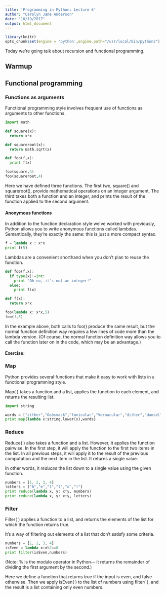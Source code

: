 ```yaml
---
title: 'Programming in Python: Lecture 6'
author: "Carolyn Jane Anderson"
date: "10/19/2017"
output: html_document
---
```


```r
library(knitr)
opts_chunk$set(engine = 'python',engine.path="/usr/local/bin/python2")
```

Today we're going talk about recursion and functional programming.

<h2>Warmup</h2>

<h2>Functional programming</h2>

<h3>Functions as arguments</h3>

Functional programming style involves frequent use of functions as arguments to other functions.

```python
import math

def square(x):
  return x*x

def squareroot(x):
  return math.sqrt(x)

def foo(f,x):
  print f(x)

foo(square,4)
foo(squareroot,4)
```

Here we have defined three functions. The first two, square() and squareroot(), provide mathematical operations on an integer argument. The third takes both a function and an integer, and prints the result of the function applied to the second argument.

<h4>Anonymous functions</h4>

In addition to the function declaration style we've worked with previously, Python allows you to write anonymous functions called lambdas. Semantically, they're exactly the same: this is just a more compact syntax.

```python
f = lambda x : x*x
print f(5)
```

Lambdas are a convenient shorthand when you don't plan to reuse the function.

```python
def foo(f,x):
  if type(x)!=int:
    print "Oh no, it's not an integer!"
  else:
    print f(x)

def f(x):
  return x*x

foo(lambda x: x*x,5)
foo(f,5)
```

In the example above, both calls to foo() produce the same result, but the normal function definition way requires a few lines of code more than the lambda version. (Of course, the normal function definition way allows you to call the function later on in the code, which may be an advantage.)

<h4>Exercise: </h4>

<h3>Map</h3>

Python provides several functions that make it easy to work with lists in a functional programming style. 

Map( ) takes a function and a list, applies the function to each element, and returns the resulting list.

```python
import string

words = ["zither","Gobsmack","funicular","Vernacular","dither","damsel","Damson"]
print map(lambda x:string.lower(x),words)
```

<h3>Reduce</h3>

Reduce( ) also takes a function and a list. However, it applies the function pairwise. In the first step, it will apply the function to the first two items in the list. In all previous steps, it will apply it to the result of the previous computation and the next item in the list. It returns a single value.

In other words, it *reduces* the list down to a single value using the given function.

```python
numbers = [1, 2, 3, 4]
letters = ["h","e","l","l","o","!"]
print reduce(lambda x, y: x*y, numbers)
print reduce(lambda x, y: x+y, letters)
```

<h3>Filter</h3>

Filter( ) applies a function to a list, and returns the elements of the list for which the function returns true.

It's a way of filtering out elements of a list that don't satisfy some criteria.

```python
numbers = [1, 2, 3, 4]
isEven = lambda x:x%2==0
print filter(isEven,numbers)
```

(Note: % is the modulo operator in Python--- it returns the remainder of dividing the first argument by the second.)

Here we define a function that returns true if the input is even, and false otherwise. Then we apply isEven( ) to the list of numbers using filter( ), and the result is a list containing only even numbers.




